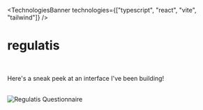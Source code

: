 
<TechnologiesBanner
  technologies={["typescript", "react", "vite", "tailwind"]}
/>

# regulatis

<br />

Here's a sneak peek at an interface I've been building!

<br />

<Image src="/regulatis/questionnaire.png" alt="Regulatis Questionnaire" width={2000} height={2000} />
